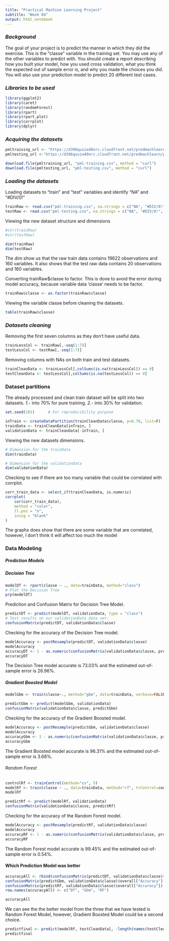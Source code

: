 ```yaml
---
title: "Practical Machine Learning Project"
subtitle: "Week 04"
output: html_notebook
---
```


### *Background*

The goal of your project is to predict the manner in which they did the exercise. This is the “classe” variable in the training set. You may use any of the other variables to predict with. You should create a report describing how you built your model, how you used cross validation, what you think the expected out of sample error is, and why you made the choices you did. You will also use your prediction model to predict 20 different test cases.


### *Libraries to be used*

```r
library(ggplot2)
library(caret)
library(randomForest)
library(rpart)
library(rpart.plot)
library(corrplot)
library(dplyr)
```


### *Acquiring the datasets*

```r

pmltraining_url <- "https://d396qusza40orc.cloudfront.net/predmachlearn/pml-training.csv"
pmltesting_url <-"https://d396qusza40orc.cloudfront.net/predmachlearn/pml-testing.csv"

download.file(pmltraining_url, "pml-training.csv", method = "curl")
download.file(pmltesting_url, "pml-testing.csv", method = "curl")

```


### *Loading the datasets* 
Loading datasets to "train" and "test" variables and identify "NA" and "#DIV/0!"

```r
trainRaw <- read.csv("pml-training.csv", na.strings = c("NA", "#DIV/0!", ""))
testRaw <- read.csv("pml-testing.csv", na.strings = c("NA", "#DIV/0!", ""))
```


Viewing the new dataset structure and dimensions

```r
#str(trainRaw)
#str(testRaw)

dim(trainRaw) 
dim(testRaw) 
```

The dim show us that the raw train data contains 19622 observations and 160 variables. It also shows that the test raw data contains 20 observations and 160 variables.



Converting trainRaw$classe to factor. This is done to avoid the error during model accuracy, because variable data 'classe' needs to be factor.

```r
trainRaw$classe <- as.factor(trainRaw$classe)
```

Viewing the variable classe before cleaning the datasets.

```r
table(trainRaw$classe)
```


### *Datasets cleaning*

Removing the first seven columns as they don't have useful data.

```r
trainLessCol <- trainRaw[,-seq(1:7)]
testLessCol <- testRaw[,-seq(1:7)]
```


Removing columns with NAs on both train and test datasets. 

```r
trainCleanData <- trainLessCol[,colSums(is.na(trainLessCol)) == 0]
testCleanData <- testLessCol[,colSums(is.na(testLessCol)) == 0]
```


### Dataset partitions

The already processed and clean train dataset will be split into two datasets. 
*1.-* into 70% for pure training.
*2.-* into 30% for validation.

```r
set.seed(101)      # For reproducibility purpose

inTrain <- createDataPartition(trainCleanData$classe, p=0.70, list=F)
trainData <- trainCleanData[inTrain, ]
validationData <- trainCleanData[-inTrain, ]
```


Viewing the new datasets dimensions.

```r
# Dimension for the trainData
dim(trainData)

# Dimension for the validationData
dim(validationData)
```

Checking to see if there are too many variable that could be correlated with corrplot.

```r
corr_train_data <- select_if(trainCleanData, is.numeric)
corrplot(
    cor(corr_train_data),
    method = "color",
    tl.pos = "n",
    insig = "blank"
)
```

The graphs does show that there are some variable that are correlated, however, I don't think it will affect too much the model


### Data Modeling

##### **Prediction Models**



##### *Decision Tree*

```r
modelDT <- rpart(classe ~ ., data=trainData, method="class")
# Plot the Decision Tree
prp(modelDT)
```


Prediction and Confusion Matrix for Decision Tree Model.
```r
predictDT <- predict(modelDT, validationData, type = "class")
# Test results on our validationData data set:
confusionMatrix(predictDT, validationData$classe)
```

Checking for the accuracy of the Decision Tree model.

```r
modelAccuracy <- postResample(predictDT, validationData$classe)
modelAccuracy
accuracyDT <- 1 - as.numeric(confusionMatrix(validationData$classe, predictDT)$overall[1])
accuracyDT
```

The Decision Tree model accurate is 73.03% and the estimated out-of-sample error is 26.96%.


##### *Gradient Boosted Model*

```r
modelGbm <- train(classe~., method="gbm", data=trainData, verbose=FALSE)
```


```r
predictGbm <- predict(modelGbm, validationData)
confusionMatrix(validationData$classe, predictGbm)
```

Checking for the accuracy of the Gradient Boosted model.

```r
modelAccuracy <- postResample(predictGbm, validationData$classe)
modelAccuracy
accuracyGbm <- 1 - as.numeric(confusionMatrix(validationData$classe, predictGbm)$overall[1])
accuracyGbm
```

The Gradient Boosted model accurate is 96.31% and the estimated out-of-sample error is 3.68%.


###### *Random Forest*



```r
controlRf <- trainControl(method="cv", 5)
modelRf <- train(classe ~ ., data=trainData, method="rf", trControl=controlRf, ntree=250)
modelRf
```


```r
predictRf <- predict(modelRf, validationData)
confusionMatrix(validationData$classe, predictRf)
```

Checking for the accuracy of the Random Forest model.

```r
modelAccuracy <- postResample(predictRf, validationData$classe)
modelAccuracy
accuracyRF <- 1 - as.numeric(confusionMatrix(validationData$classe, predictRf)$overall[1])
accuracyRF
```

The Random Forest model accurate is 99.45% and the estimated out-of-sample error is 0.54%.


#### Which Prediction Model was better


```r
accuracyAll <- rbind(confusionMatrix(predictDT, validationData$classe)$overall["Accuracy"],
confusionMatrix(predictGbm, validationData$classe)$overall["Accuracy"],
confusionMatrix(predictRf, validationData$classe)$overall["Accuracy"])
row.names(accuracyAll) <- c("DT", "Gbm", "RF")

accuracyAll
```

We can see the the better model from the three that we have tested is Random Forest Model, however, Gradient Boosted Model could be a second choice.

```r
predictfinal <- predict(modelRf, testCleanData[, -length(names(testCleanData))])
predictfinal
```





























